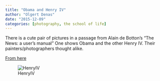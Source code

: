 ```yaml
---
title: "Obama and Henry IV"
author: "Olgert Denas"
date: "2015-12-09"
categories: [photography, the school of life]
---
```


There is a cute pair of pictures in a passage from Alain de Botton’s “The News: a user’s manual” One shows Obama and the other Henry IV. Their painters/photographers thought alike.

[From here](https://abcnews.go.com/Politics/photos/nursery-school-oval-office-cute-kids-meet-president-25379082)



![HenryIV](HenriIVenfants.jpg)
